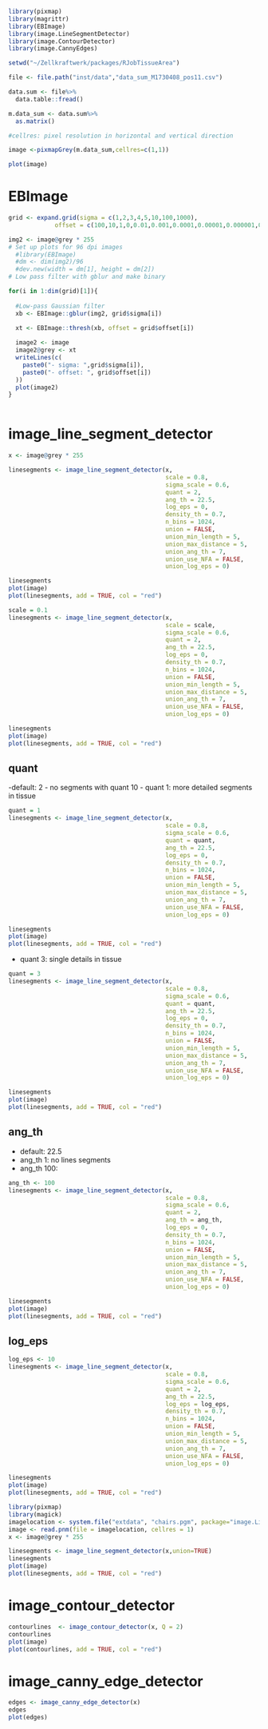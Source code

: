 ```r
library(pixmap)
library(magrittr)
library(EBImage)
library(image.LineSegmentDetector)
library(image.ContourDetector)
library(image.CannyEdges)

setwd("~/Zellkraftwerk/packages/RJobTissueArea")

file <- file.path("inst/data","data_sum_M1730408_pos11.csv")

data.sum <- file%>%
  data.table::fread()

m.data_sum <- data.sum%>% 
  as.matrix()

#cellres: pixel resolution in horizontal and vertical direction

image <-pixmapGrey(m.data_sum,cellres=c(1,1))

plot(image)
```

# EBImage

```r

grid <- expand.grid(sigma = c(1,2,3,4,5,10,100,1000),
             offset = c(100,10,1,0,0.01,0.001,0.0001,0.00001,0.000001,0.0000001))

img2 <- image@grey * 255
# Set up plots for 96 dpi images
  #library(EBImage)
  #dm <- dim(img2)/96
  #dev.new(width = dm[1], height = dm[2])
# Low pass filter with gblur and make binary

for(i in 1:dim(grid)[1]){
  
  #Low-pass Gaussian filter
  xb <- EBImage::gblur(img2, grid$sigma[i])
  
  xt <- EBImage::thresh(xb, offset = grid$offset[i])

  image2 <- image
  image2@grey <- xt
  writeLines(c(
    paste0("- sigma: ",grid$sigma[i]),
    paste0("- offset: ", grid$offset[i])
  ))
  plot(image2)
}
  
```

# image_line_segment_detector

```r
x <- image@grey * 255

linesegments <- image_line_segment_detector(x,
                                            scale = 0.8,
                                            sigma_scale = 0.6,
                                            quant = 2,
                                            ang_th = 22.5,
                                            log_eps = 0,
                                            density_th = 0.7,
                                            n_bins = 1024,
                                            union = FALSE,
                                            union_min_length = 5,
                                            union_max_distance = 5,
                                            union_ang_th = 7,
                                            union_use_NFA = FALSE,
                                            union_log_eps = 0)

linesegments
plot(image)
plot(linesegments, add = TRUE, col = "red")
```
```r
scale = 0.1
linesegments <- image_line_segment_detector(x,
                                            scale = scale,
                                            sigma_scale = 0.6,
                                            quant = 2,
                                            ang_th = 22.5,
                                            log_eps = 0,
                                            density_th = 0.7,
                                            n_bins = 1024,
                                            union = FALSE,
                                            union_min_length = 5,
                                            union_max_distance = 5,
                                            union_ang_th = 7,
                                            union_use_NFA = FALSE,
                                            union_log_eps = 0)

linesegments
plot(image)
plot(linesegments, add = TRUE, col = "red")
```

## quant
-default: 2
- no segments with quant 10
- quant 1: more detailed segments in tissue

```r
quant = 1
linesegments <- image_line_segment_detector(x,
                                            scale = 0.8,
                                            sigma_scale = 0.6,
                                            quant = quant,
                                            ang_th = 22.5,
                                            log_eps = 0,
                                            density_th = 0.7,
                                            n_bins = 1024,
                                            union = FALSE,
                                            union_min_length = 5,
                                            union_max_distance = 5,
                                            union_ang_th = 7,
                                            union_use_NFA = FALSE,
                                            union_log_eps = 0)

linesegments
plot(image)
plot(linesegments, add = TRUE, col = "red")
```

- quant 3: single details in tissue

```r
quant = 3
linesegments <- image_line_segment_detector(x,
                                            scale = 0.8,
                                            sigma_scale = 0.6,
                                            quant = quant,
                                            ang_th = 22.5,
                                            log_eps = 0,
                                            density_th = 0.7,
                                            n_bins = 1024,
                                            union = FALSE,
                                            union_min_length = 5,
                                            union_max_distance = 5,
                                            union_ang_th = 7,
                                            union_use_NFA = FALSE,
                                            union_log_eps = 0)

linesegments
plot(image)
plot(linesegments, add = TRUE, col = "red")
```

## ang_th

- default: 22.5
- ang_th 1: no lines segments
- ang_th 100: 

```r
ang_th <- 100
linesegments <- image_line_segment_detector(x,
                                            scale = 0.8,
                                            sigma_scale = 0.6,
                                            quant = 2,
                                            ang_th = ang_th,
                                            log_eps = 0,
                                            density_th = 0.7,
                                            n_bins = 1024,
                                            union = FALSE,
                                            union_min_length = 5,
                                            union_max_distance = 5,
                                            union_ang_th = 7,
                                            union_use_NFA = FALSE,
                                            union_log_eps = 0)

linesegments
plot(image)
plot(linesegments, add = TRUE, col = "red")
```

## log_eps

```r
log_eps <- 10
linesegments <- image_line_segment_detector(x,
                                            scale = 0.8,
                                            sigma_scale = 0.6,
                                            quant = 2,
                                            ang_th = 22.5,
                                            log_eps = log_eps,
                                            density_th = 0.7,
                                            n_bins = 1024,
                                            union = FALSE,
                                            union_min_length = 5,
                                            union_max_distance = 5,
                                            union_ang_th = 7,
                                            union_use_NFA = FALSE,
                                            union_log_eps = 0)

linesegments
plot(image)
plot(linesegments, add = TRUE, col = "red")
```


```r
library(pixmap)
library(magick)
imagelocation <- system.file("extdata", "chairs.pgm", package="image.LineSegmentDetector")
image <- read.pnm(file = imagelocation, cellres = 1)
x <- image@grey * 255

linesegments <- image_line_segment_detector(x,union=TRUE)
linesegments
plot(image)
plot(linesegments, add = TRUE, col = "red")
```

# image_contour_detector

```r
contourlines  <- image_contour_detector(x, Q = 2)
contourlines
plot(image)
plot(contourlines, add = TRUE, col = "red")
```

# image_canny_edge_detector

```r
edges <- image_canny_edge_detector(x)
edges
plot(edges)
```

